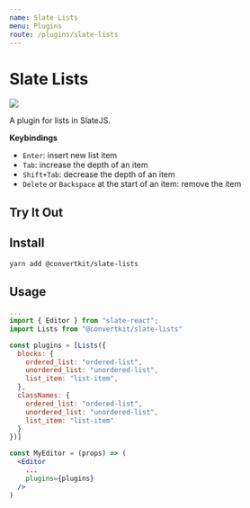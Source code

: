 ```yaml
---
name: Slate Lists
menu: Plugins
route: /plugins/slate-lists
---
```



# Slate Lists

![](https://img.shields.io/circleci/project/github/ConvertKit/slate-plugins/master.svg?style=flat)

A plugin for lists in SlateJS.

**Keybindings**

- `Enter`: insert new list item
- `Tab`: increase the depth of an item
- `Shift+Tab`: decrease the depth of an item
- `Delete` or `Backspace` at the start of an item: remove the item

## Try It Out

<Editor />

## Install

```bash
yarn add @convertkit/slate-lists
```

## Usage

```jsx
...
import { Editor } from "slate-react";
import Lists from "@convertkit/slate-lists"

const plugins = [Lists({
  blocks: {
    ordered_list: "ordered-list",
    unordered_list: "unordered-list",
    list_item: "list-item",
  },
  classNames: {
    ordered_list: "ordered-list",
    unordered_list: "unordered-list",
    list_item: "list-item"
  }
})]

const MyEditor = (props) => (
  <Editor
    ...
    plugins={plugins}
  />
)
```
